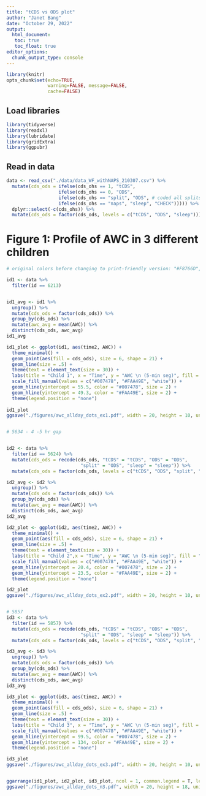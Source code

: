 ```yaml
---
title: "tCDS vs ODS plot"
author: "Janet Bang"
date: "October 29, 2022"
output:
  html_document: 
   toc: true
   toc_float: true
editor_options: 
  chunk_output_type: console
---
```


```r
library(knitr)
opts_chunk$set(echo=TRUE, 
               warning=FALSE, message=FALSE, 
               cache=FALSE)
```

## Load libraries
```r
library(tidyverse)
library(readxl)
library(lubridate)
library(gridExtra)
library(ggpubr)
```



## Read in data
```r
data <- read_csv("./data/data_WF_withNAPS_210307.csv") %>%
  mutate(cds_ods = ifelse(cds_ohs == 1, "tCDS", 
                   ifelse(cds_ohs == 0, "ODS", 
                   ifelse(cds_ohs == "split", "ODS", # coded all splits as ODS 
                   ifelse(cds_ohs == "naps", "sleep", "CHECK"))))) %>% 
  dplyr::select(-c(cds_ohs)) %>% 
  mutate(cds_ods = factor(cds_ods, levels = c("tCDS", "ODS", "sleep")))
```



# Figure 1: Profile of AWC in 3 different children
```r
# original colors before changing to print-friendly version: "#F8766D","#00BFC4", "grey"

id1 <- data %>% 
  filter(id == 6213)


id1_avg <- id1 %>% 
  ungroup() %>% 
  mutate(cds_ods = factor(cds_ods)) %>% 
  group_by(cds_ods) %>% 
  mutate(awc_avg = mean(AWC)) %>% 
  distinct(cds_ods, awc_avg)
id1_avg

id1_plot <- ggplot(id1, aes(time2, AWC)) + 
  theme_minimal() + 
  geom_point(aes(fill = cds_ods), size = 6, shape = 21) + 
  geom_line(size = .5) + 
  theme(text = element_text(size = 30)) +  
  labs(title = "Child 1", x = "Time", y = "AWC \n (5-min seg)", fill = "Code by Human Listener") +  
  scale_fill_manual(values = c("#007478", "#FAA49E", "white")) +
  geom_hline(yintercept = 55.5, color = "#007478", size = 2) + 
  geom_hline(yintercept = 49.3, color = "#FAA49E", size = 2) + 
  theme(legend.position = "none")
  
id1_plot
ggsave("./figures/awc_allday_dots_ex1.pdf", width = 20, height = 10, units = "in")


# 5634 - 4 -5 hr gap 


id2 <- data %>% 
  filter(id == 5624) %>% 
  mutate(cds_ods = recode(cds_ods, "tCDS" = "tCDS", "ODS" = "ODS", 
                           "split" = "ODS", "sleep" = "sleep")) %>% 
  mutate(cds_ods = factor(cds_ods, levels = c("tCDS", "ODS", "split", "sleep")))

id2_avg <- id2 %>% 
  ungroup() %>% 
  mutate(cds_ods = factor(cds_ods)) %>% 
  group_by(cds_ods) %>% 
  mutate(awc_avg = mean(AWC)) %>% 
  distinct(cds_ods, awc_avg)
id2_avg

id2_plot <- ggplot(id2, aes(time2, AWC)) + 
  theme_minimal() + 
  geom_point(aes(fill = cds_ods), size = 6, shape = 21) + 
  geom_line(size = .5) + 
  theme(text = element_text(size = 30)) +  
  labs(title = "Child 2",x = "Time", y = "AWC \n (5-min seg)", fill = "Code by Human Listener") +  
  scale_fill_manual(values = c("#007478", "#FAA49E", "white")) +
  geom_hline(yintercept = 20.4, color = "#007478", size = 2) + 
  geom_hline(yintercept = 23.5, color = "#FAA49E", size = 2) + 
  theme(legend.position = "none")

id2_plot
ggsave("./figures/awc_allday_dots_ex2.pdf", width = 20, height = 10, units = "in")


# 5857
id3 <- data %>% 
  filter(id == 5857) %>% 
  mutate(cds_ods = recode(cds_ods, "tCDS" = "tCDS", "ODS" = "ODS", 
                           "split" = "ODS", "sleep" = "sleep")) %>% 
  mutate(cds_ods = factor(cds_ods, levels = c("tCDS", "ODS", "split", "sleep")))

id3_avg <- id3 %>% 
  ungroup() %>% 
  mutate(cds_ods = factor(cds_ods)) %>% 
  group_by(cds_ods) %>% 
  mutate(awc_avg = mean(AWC)) %>% 
  distinct(cds_ods, awc_avg)
id3_avg

id3_plot <- ggplot(id3, aes(time2, AWC)) + 
  theme_minimal() + 
  geom_point(aes(fill = cds_ods), size = 6, shape = 21) + 
  geom_line(size = .5) + 
  theme(text = element_text(size = 30)) +  
  labs(title = "Child 3", x = "Time", y = "AWC \n (5-min seg)", fill = "Code by Human Listener") +  
  scale_fill_manual(values = c("#007478", "#FAA49E", "white")) +
  geom_hline(yintercept = 99.5, color = "#007478", size = 2) + 
  geom_hline(yintercept = 134, color = "#FAA49E", size = 2) + 
  theme(legend.position = "none")

id3_plot
ggsave("./figures/awc_allday_dots_ex3.pdf", width = 20, height = 10, units = "in")


ggarrange(id1_plot, id2_plot, id3_plot, ncol = 1, common.legend = T, legend = "top")
ggsave("./figures/awc_allday_dots_n3.pdf", width = 20, height = 18, units = "in")

```
